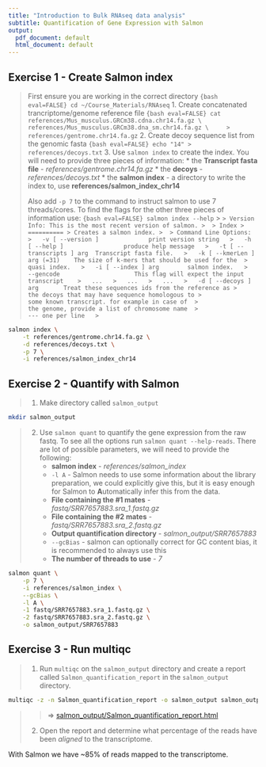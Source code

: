 ```yaml
---
title: "Introduction to Bulk RNAseq data analysis"
subtitle: Quantification of Gene Expression with Salmon
output:
  pdf_document: default
  html_document: default
---
```


## Exercise 1 - Create Salmon index
> First ensure you are working in the correct directory
>```{bash eval=FALSE}
>cd ~/Course_Materials/RNAseq 
>```
> 1. Create concatenated trancriptome/genome reference file
> ```{bash eval=FALSE}
> cat references/Mus_musculus.GRCm38.cdna.chr14.fa.gz \
>     references/Mus_musculus.GRCm38.dna_sm.chr14.fa.gz \
>     > references/gentrome.chr14.fa.gz
> ```
> 2. Create decoy sequence list from the genomic fasta
> ```{bash eval=FALSE}
> echo "14" > references/decoys.txt
> ```
> 3. Use `salmon index` to create the index. You will need to provide three
>  pieces of information:
>     * the **Transcript fasta file** - *references/gentrome.chr14.fa.gz*
>     * the **decoys** - *references/decoys.txt*
>     * the **salmon index** - a directory to write the index to, use **references/salmon_index_chr14**  
>
> Also add `-p 7` to the command to instruct salmon to use 7 threads/cores.
> To find the flags for the other three pieces of information use:
> ```{bash eval=FALSE}
> salmon index --help
> ```
>> ```
>> Version Info: This is the most recent version of salmon.
>> 
>> Index
>> ==========
>> Creates a salmon index.
>> 
>> Command Line Options:
>>   -v [ --version ]              print version string  
>>   -h [ --help ]                 produce help message  
>>   -t [ --transcripts ] arg  Transcript fasta file.  
>>   -k [ --kmerLen ] arg (=31)    The size of k-mers that should be used for the 
>>                                 quasi index.  
>>   -i [ --index ] arg        salmon index.  
>>   --gencode                     This flag will expect the input transcript   
>>   ...  
>>   ...  
>>   ...  
>>   -d [ --decoys ] arg       Treat these sequences ids from the reference as
>>                                 the decoys that may have sequence homologous to
>>                                 some known transcript. for example in case of 
>>                                 the genome, provide a list of chromosome name 
>>                                 --- one per line  
>> ```


```bash
salmon index \
    -t references/gentrome.chr14.fa.gz \
    -d references/decoys.txt \
    -p 7 \
    -i references/salmon_index_chr14
```

## Exercise 2 - Quantify with Salmon

> 1. Make directory called `salmon_output`
```bash
mkdir salmon_output
```
> 2. Use `salmon quant` to quantify the gene expression from the raw fastq.
> To see all the options run `salmon quant --help-reads`. There are lot of 
> possible parameters, we will need to provide the following:
>       * **salmon index** - *references/salmon_index*
>       * `-l A` - Salmon needs to use some information about the library 
>         preparation, we could explicitly give this, but it is easy enough
>         for Salmon to **A**utomatically infer this from the data.
>       * **File containing the #1 mates** - *fastq/SRR7657883.sra_1.fastq.gz*
>       * **File containing the #2 mates** - *fastq/SRR7657883.sra_2.fastq.gz*
>       * **Output quantification directory** - *salmon_output/SRR7657883*
>       * `--gcBias` - salmon can optionally correct for GC content bias, it is
>         recommended to always use this
>       * **The number of threads to use** - *7*
```bash
salmon quant \
    -p 7 \
    -i references/salmon_index \
    --gcBias \
    -l A \
    -1 fastq/SRR7657883.sra_1.fastq.gz \
    -2 fastq/SRR7657883.sra_2.fastq.gz \
    -o salmon_output/SRR7657883
```

## Exercise 3 - Run multiqc
> 1. Run `multiqc` on the `salmon_output` directory and create a report called 
> `Salmon_quantification_report` in the `salmon_output` directory. 
```bash
multiqc -z -n Salmon_quantification_report -o salmon_output salmon_output
```
>> $\Rightarrow$ [salmon_output/Salmon_quantification_report.html](../additional_scripts/Salmon_quantification_report.html)
>
> 2. Open the report and determine what percentage of the reads have been 
> *aligned* to the transcriptome.

With Salmon we have ~85% of reads mapped to the transcriptome.
